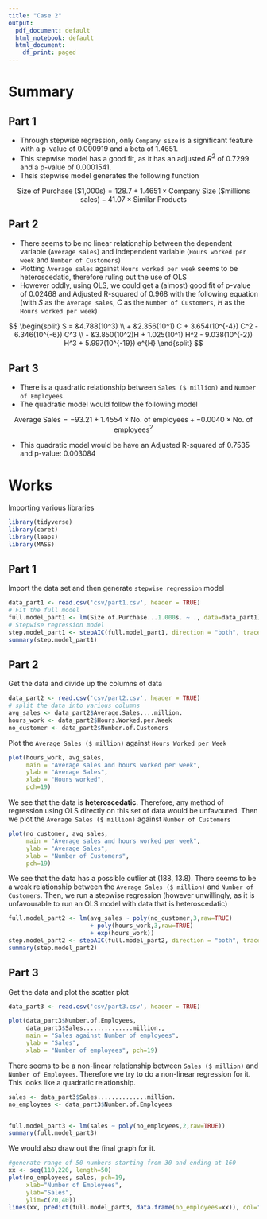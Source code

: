 ```yaml
---
title: "Case 2"
output:
  pdf_document: default
  html_notebook: default
  html_document:
    df_print: paged
---
```


# Summary

## Part 1 

- Through stepwise regression, only `Company size` is a significant feature with a p-value of 0.000919 and a beta of 1.4651.
- This stepwise model has a good fit, as it has an adjusted $R^2$ of 0.7299 and a p-value of 0.0001541.
- Thsis stepwise model generates the following function

$$
\text{Size of Purchase (\$1,000s)} = 128.7 + 1.4651 \times \text{Company Size (\$millions sales)} -41.07 \times \text{Similar Products}
$$

## Part 2

- There seems to be no linear relationship between the dependent variable (`Average sales`) and independent variable (`Hours worked per week` and `Number of Customers`)
- Plotting `Average sales` against `Hours worked per week` seems to be heteroscedatic, therefore ruling out the use of OLS
- However oddly, using OLS, we could get a (almost) good fit of p-value of 0.02468 and Adjusted R-squared of 0.968 with the following equation (with *S* as the `Average sales`, *C* as the `Number of Customers`, *H* as the `Hours worked per week`)

$$
\begin{split}
S = &4.788(10^3) \\
+ &2.356(10^1) C + 3.654(10^{-4}) C^2 - 6.346(10^{-6}) C^3 \\
- &3.850(10^2)H + 1.025(10^1) H^2 - 9.038(10^{-2}) H^3 + 5.997(10^{-19}) e^{H}
\end{split}
$$

## Part 3

- There is a quadratic relationship between `Sales ($ million)` and `Number of Employees`. 
- The quadratic model would follow the following model

$$
\text{Average Sales} = -93.21 + 1.4554 \times \text{No. of employees} + -0.0040 \times \text{No. of employees}^2
$$

- This quadratic model would be have an Adjusted R-squared of 0.7535 and p-value: 0.003084

\newpage

# Works

Importing various libraries
```r
library(tidyverse)
library(caret)
library(leaps)
library(MASS)
```

## Part 1

Import the data set and then generate `stepwise regression` model

```r
data_part1 <- read.csv('csv/part1.csv', header = TRUE)
# Fit the full model 
full.model_part1 <- lm(Size.of.Purchase...1.000s. ~ ., data=data_part1)
# Stepwise regression model
step.model_part1 <- stepAIC(full.model_part1, direction = "both", trace = FALSE)
summary(step.model_part1)
```

\newpage

## Part 2

Get the data and divide up the columns of data

```r
data_part2 <- read.csv('csv/part2.csv', header = TRUE)
# split the data into various columns
avg_sales <- data_part2$Average.Sales....million.
hours_work <- data_part2$Hours.Worked.per.Week
no_customer <- data_part2$Number.of.Customers
```

Plot the `Average Sales ($ million)` against `Hours Worked per Week`

```r
plot(hours_work, avg_sales,
     main = "Average sales and hours worked per week",
     ylab = "Average Sales",
     xlab = "Hours worked",
     pch=19)
```

We see that the data is **heteroscedatic**. Therefore, any method of regression using OLS directly on this set of data would be unfavoured. Then we plot the `Average Sales ($ million)` against `Number of Customers`

```r
plot(no_customer, avg_sales, 
     main = "Average sales and hours worked per week",
     ylab = "Average Sales",
     xlab = "Number of Customers",
     pch=19)
```

We see that the data has a possible outlier at (188, 13.8). There seems to be a weak relationship between the `Average Sales ($ million)` and `Number of Customers`. Then, we run a stepwise regression (however unwillingly, as it is unfavourable to run an OLS model with data that is heteroscedatic)

```r
full.model_part2 <- lm(avg_sales ~ poly(no_customer,3,raw=TRUE) 
                       + poly(hours_work,3,raw=TRUE) 
                       + exp(hours_work))
step.model_part2 <- stepAIC(full.model_part2, direction = "both", trace = FALSE)
summary(step.model_part2)
```

\newpage

## Part 3

Get the data and plot the scatter plot

```r
data_part3 <- read.csv('csv/part3.csv', header = TRUE)

plot(data_part3$Number.of.Employees,
     data_part3$Sales..............million., 
     main = "Sales against Number of employees",
     ylab = "Sales",
     xlab = "Number of employees", pch=19)
```

There seems to be a non-linear relationship between `Sales ($ million)` and `Number of Employees`. Therefore we try to do a non-linear regression for it. This looks like a quadratic relationship.

```r
sales <- data_part3$Sales..............million.
no_employees <- data_part3$Number.of.Employees


full.model_part3 <- lm(sales ~ poly(no_employees,2,raw=TRUE))
summary(full.model_part3)
```

We would also draw out the final graph for it.

```r
#generate range of 50 numbers starting from 30 and ending at 160
xx <- seq(110,220, length=50)
plot(no_employees, sales, pch=19,
     xlab="Number of Employees",
     ylab="Sales",
     ylim=c(20,40))
lines(xx, predict(full.model_part3, data.frame(no_employees=xx)), col="red")
```


